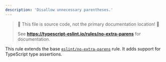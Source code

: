 ---
description: 'Disallow unnecessary parentheses.'
---


> 🛑 This file is source code, not the primary documentation location! 🛑
>
> See **https://typescript-eslint.io/rules/no-extra-parens** for documentation.

This rule extends the base [`eslint/no-extra-parens`](https://eslint.org/docs/rules/no-extra-parens) rule.
It adds support for TypeScript type assertions.
